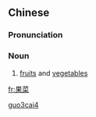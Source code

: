 ==Chinese==
{{zh-forms}}

===Pronunciation===
{{zh-pron
|m=guǒcài
|mn=kóe-chhài/ké-chhài
|cat=n
}}

===Noun===
{{zh-noun}}

# {{lb|zh|literary}} [[fruits]] and [[vegetable]]s

[[Category:Mandarin literary terms|guo3cai4]]

[[fr:果菜]]
